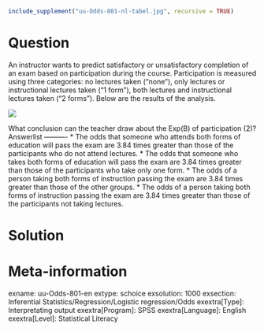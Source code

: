 ```r
include_supplement("uu-Odds-801-nl-tabel.jpg", recursive = TRUE)
```

Question
========

An instructor wants to predict satisfactory or unsatisfactory completion of an exam based on participation during the course. Participation is measured using three categories: no lectures taken ("none"), only lectures or instructional lectures taken ("1 form"), both lectures and instructional lectures taken ("2 forms"). Below are the results of the analysis.
  
![](uu-Odds-801-nl-tabel.jpg)

What conclusion can the teacher draw about the Exp(B) of participation (2)? 
Answerlist
----------
* The odds that someone who attends both forms of education will pass the exam are 3.84 times greater than those of the participants who do not attend lectures.
* The odds that someone who takes both forms of education will pass the exam are 3.84 times greater than those of the participants who take only one form.
* The odds of a person taking both forms of instruction passing the exam are 3.84 times greater than those of the other groups.
* The odds of a person taking both forms of instruction passing the exam are 3.84 times greater than those of the participants not taking lectures.


Solution
========

Meta-information
================
exname: uu-Odds-801-en
extype: schoice
exsolution: 1000
exsection: Inferential Statistics/Regression/Logistic regression/Odds
exextra[Type]: Interpretating output
exextra[Program]: SPSS
exextra[Language]: English
exextra[Level]: Statistical Literacy
